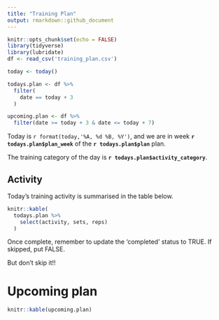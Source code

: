 ```yaml
---
title: "Training Plan"
output: rmarkdown::github_document
---
```


```r
knitr::opts_chunk$set(echo = FALSE)
library(tidyverse)
library(lubridate)
df <- read_csv('training_plan.csv')

today <- today()

todays.plan <- df %>% 
  filter(
    date == today + 3
  )

upcoming.plan <- df %>% 
  filter(date >= today + 3 & date <= today + 7)
```


Today is `r format(today,'%A, %d %B, %Y')`, and we are in week **`r todays.plan$plan_week`** of the **`r todays.plan$plan`** plan. 

The training category of the day is **`r todays.plan$activity_category`**.

## Activity
Today's training activity is summarised in the table below.
```r
knitr::kable(
  todays.plan %>% 
    select(activity, sets, reps)
  )
```
Once complete, remember to update the 'completed' status to TRUE. If skipped, put FALSE. 

But don't skip it!!

# Upcoming plan

```r
knitr::kable(upcoming.plan)
```


